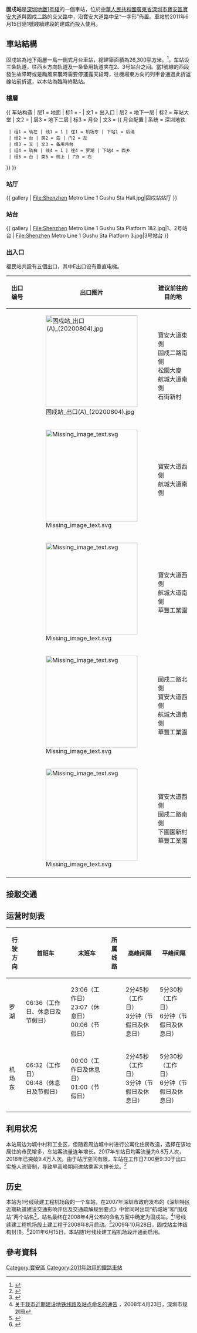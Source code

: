 {{TA
|G1=Transport
|G2=Railway
|G3=Unit
|1=zh-hans:后瑞;zh-hant:后瑞;
}}
{{Infobox station
|name = 固戍
|eng_name = Gushu
|livery = #58a6cf
|namecolour = white
|linecolour = {{深圳地铁色彩|1}}
|image = Shenzhen Metro Line 1 Gushu Sta Platform 1&2.jpg
|country = {{PRC}}
|borough = [[廣東省|廣東省]][[深圳市|深圳市]][[寶安區|寶安區]]
|address = [[寶安大道|寶安大道]]與固戍二路
|coordinates = {{coord|22|36|13.6|N|113|50|31.3|E|display=it|type:railwaystation}}
|colour = {{colorbox|#58a6cf|border=none}} 粉藍色
|line = {{深圳地鐵|1|sl}}
|hours = 06:36－01:00
|opened = 2011年6月15日
|status = 使用中
|structure = 地下車站
|platform = 1個[[島式月台|島式月台]]、1個[[側式月台|側式月台]]
|exits = 5個
|services = {{Adjacent stations|system=Shenzhen Metro |line1=1|left1=后瑞|right1=西鄉}}
|route_map = {{Routemap|inline=yes|legend=no|map=
\\\\utSTRf!~MFADEg\\utSTRg!~MFADEg~~{{RoutemapRoute|Licon=D|{{站|后瑞}}}}
\\\\utABZg2\utENDEa!~utSTRc3!~utSTRc2\utABZg3
\\\\utSTR!~utSTRc1\utABZg+14\utSTR!~utSTRc4
\\\\utSTR+BSr\utSTR+BSl\utSTR+BSr!~num1r
\\\\utSTR+BSr!~num3r\utSTR+BSl!~num2l\utSTR+BSr~~<small>B2</small>
\\\\utSTR!~utSTRc2\utABZg23\utSTR!~utSTRc3
\\\\utABZg+1\utENDEe!~utSTRc4!~utSTRc1\utABZg+4
\\\\utSTRf!~MFADEf\\utSTRg!~MFADEf~~{{RoutemapRoute|Licon=D|{{站|西乡|西乡站 (深圳)}}}}
}}}}
'''固戍站'''是[[深圳地鐵|深圳地鐵]][[深圳地鐵1号綫|1号綫]]的一個車站，位於[[中華人民共和國|中華人民共和國]][[廣東省|廣東省]][[深圳市|深圳市]][[寶安區|寶安區]][[寶安大道|寶安大道]]與固戍二路的交叉路中，沿寶安大道路中呈“一字形”佈置。車站於2011年6月15日隨1號綫續建段的建成而投入使用。

==車站結構==
固戍站為地下兩層一[[島式月台|島]]一[[側式月台|側]]式月台車站，總建築面積為26,300[[平方米|平方米]]。<ref>{{cite web|url=http://www.szmc.net/02constuction/pop.jsp?infoID=401|title=-1号线(罗宝线)续建站点简介|archive-url=https://web.archive.org/web/20080925111100/http://www.szmc.net/02constuction/pop.jsp?infoID=401|archive-date=2008-09-25|publisher=深圳地鐵|accessdate=2008-08-10|dead-url=no}}</ref>。车站设三条轨道，往西乡方向轨道及一条备用轨道夹在2、3号站台之间。當1號線的西段發生故障時或是颱風來襲時需要停運露天段時，往機場東方向的列車會通過此折返線站前折返，以本站為臨時終點站。
===樓層===
{{ 车站构造
| 层1 = 地面 | 标1 = -
| 文1 = 出入口
| 层2 = 地下一层 | 标2 = 车站大堂
| 文2 = {{spml|站厅|售票机}}
| 层3 = 地下二层 | 标3 = 月台
| 文3 = {{ 月台配置 | 系统 = 深圳地铁
  | 组1 = 轨左 | 线1 = 1 | 往1 = 机场东 | 下站1 = 后瑞
  | 组2 = 台 | 类2 = 岛 | 门2 = 左
  | 组3 = 文 | 文3 = 备用月台
  | 组4 = 轨右 | 线4 = 1 | 往4 = 罗湖 | 下站4 = 西乡
  | 组5 = 台 | 类5 = 侧上 | 门5 = 右
}}
}}

===站厅===
{{ gallery
| File:Shenzhen Metro Line 1 Gushu Sta Hall.jpg|固戍站站厅
}}

===站台===
{{ gallery
| File:Shenzhen Metro Line 1 Gushu Sta Platform 1&2.jpg|1、2号站台
| File:Shenzhen Metro Line 1 Gushu Sta Platform 3.jpg|3号站台
}}

===出入口===
福民站共設有五個出口，其中E出口设有垂直电梯。
<!--車站出口列表的內容来自深圳地铁官方网站，如要更改请先确认准确性-->
{| class="wikitable"
! 出口编号 
! 出口图片
! 建议前往的目的地
|-
| {{綠底白字出口|A|附=盲}} 
| [[File:固戍站_出口(A)_(20200804).jpg|250px]]
| 寶安大道東側 <br>固戍二路南側<br>松園大廈<br>航城大道南側<br>石街新村
|-
| {{綠底白字出口|C|附=盲}} 
| [[File:Missing_image_text.svg|250px]] 
| 寶安大道西側<br>航城大道南側
|-
| {{綠底白字出口|D|附=盲}} 
| [[File:Missing_image_text.svg|250px]] 
| 寶安大道西側<br>航城大道南側<br>華豐工業園
|-
| {{綠底白字出口|E|附=盲升}} 
| [[File:Missing_image_text.svg|250px]] 
| 固戍二路北側<br>寶安大道西側<br>航城大道南側<br>華豐工業園
|-
| {{綠底白字出口|F|附=盲}} 
| [[File:Missing_image_text.svg|250px]] 
| 寶安大道西側<br>固戌二路南側<br>下圍園新村<br>華豐工業園
|-
| bgcolor="#EEEEEE" colspan=3 | {{綠底白字出口|註=盲升}}
|}

==接駁交通==
{{深圳公交巴士列表|车站名=固戍地铁站|高快21|旅游9|388|615|B888|M194|M245|M247|M259|M433|M473|M527|M528|M530|M558}}
{{深圳公交巴士列表|车站名=华丰工业区|338|615|B634|M194|M259|M433|M473|M527|M528|M530|M558}}
{{深圳公交巴士列表|车站名=万象新天|B888}}

==运营时刻表==
{| class="wikitable"
|-
! 行驶方向 !! 首班车 !! 末班车 !! 所属线路 !! 高峰间隔 !! 平峰间隔
|-
|罗湖 || 06:36（工作日、休息日及节假日） || 23:06（工作日）<br>23:07（休息日）<br>00:06（节假日） || {{深圳地鐵|1|c}}|| 2分45秒（工作日）<br>3分钟（节假日及休息日） || 5分30秒（工作日）<br>6分钟（节假日及休息日）
|-
|机场东 || 06:32（工作日）<br>06:48（休息日及节假日）  || 00:00（工作日及休息日）<br>01:00（节假日） || {{深圳地鐵|1|c}} || 2分45秒（工作日）<br>3分钟（节假日及休息日） || 5分30秒（工作日）<br>6分钟（节假日及休息日）
|}

==利用状况==
本站周边为城中村和工业区，但随着周边城中村进行公寓化住房改造，选择在该地居住的市民增多，车站客流量连年增长。2017年车站日均客流量为6.8万人次，2018年已突破9.4万人次。由于站厅空间有限，车站在工作日7:00至9:30于出口实施人流管制，导致早高峰期间进站乘客大排长龙。<ref>{{cite web |url=http://static.scms.sztv.com.cn/ysz/zx/szdyxc/27950148.shtml |title=深圳地铁5号线突发故障，上班族纷纷迟到！还有1号线固戍站更虐心！ |publisher=[[深圳广电集团|深圳广电集团]] |date=2018-07-24 |accessdate=2018-12-02 |archive-date=2018-12-02 |archive-url=https://web.archive.org/web/20181202030259/http://static.scms.sztv.com.cn/ysz/zx/szdyxc/27950148.shtml |dead-url=no }}</ref>

==历史==
本站为1号线续建工程机场段的一个车站，在2007年深圳市政府发布的《深圳特区近期轨道建设交通影响评估及交通疏解规划要点》中曾同时出现“航城站”和“固戍站”两个站名<ref>{{cite web |url=http://www.sz.gov.cn/cn/xxgk/xwfyr/wqhg/fbh_26/fbg/200712/P020081024352499579841.doc |title=深圳特区近期轨道建设交通影响评估及交通疏解规划要点 |publisher=深圳市人民政府 |date=2007-12-12 |accessdate=2018-12-02 |archive-date=2018-12-02 |archive-url=https://web.archive.org/web/20181202021521/http://www.sz.gov.cn/cn/xxgk/xwfyr/wqhg/fbh_26/fbg/200712/P020081024352499579841.doc |dead-url=no }}</ref>，站名最终在2008年4月公布的命名方案中确定为固戍站。<ref>[http://www.szplan.gov.cn/main/ghdt/tzgg/200804230217672.shtml 关于我市近期建设地铁线路及站点命名的通告] {{Wayback|url=http://www.szplan.gov.cn/main/ghdt/tzgg/200804230217672.shtml |date=20080430203949 }}，2008年4月23日，深圳市规划局</ref>1号线续建工程机场段土建工程于2008年8月启动。<ref>{{cite web |url=http://www.szmc.net/02constuction/pop.jsp?infoID=381 |title=1号线(罗宝线)续建工程进度计划 |publisher=深圳市地铁有限公司 |date=2008-04-30 |archive-url=https://web.archive.org/web/20080601035827/http://www.szmc.net/02constuction/pop.jsp?infoID=381 |archivedate=2008-06-01 |deadurl=yes |accessdate=2018-12-02 }}</ref>2009年10月28日，固戍站主体结构封顶。<ref>{{cite news |url=http://news.sznews.com/content/2009-10/28/content_4145312.htm |title=深圳地铁1号线机场段固戍车站主体结构封顶 |publisher=深圳新闻网 |date=2009-10-28 |archive-url=https://web.archive.org/web/20091217102326/http://news.sznews.com/content/2009-10/28/content_4145312.htm |archivedate=2009-12-17 |deadurl=yes |accessdate=2010-02-11 }}</ref>2011年6月15日，本站随1号线续建工程机场段开通而启用。

==參考資料==
{{Reflist}}

{{深圳地鐵1號線車站}}
{{深圳地鐵車站列表|SZM}}

[[Category:寶安區|Category:寶安區]]
[[Category:2011年啟用的鐵路車站|Category:2011年啟用的鐵路車站]]